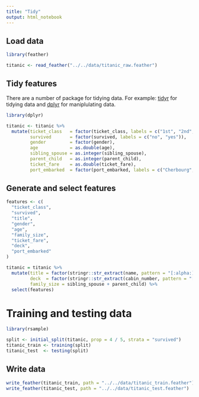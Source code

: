 ```yaml
---
title: "Tidy"
output: html_notebook
---
```


## Load data

```r
library(feather)

titanic <- read_feather("../../data/titanic_raw.feather")
```

## Tidy features

There are a number of package for tidying data. For example: [tidyr](https://tidyr.tidyverse.org/) for tidying data and [dplyr](https://dplyr.tidyverse.org/) for maniplulating data.

```r
library(dplyr)

titanic <- titanic %>% 
  mutate(ticket_class   = factor(ticket_class, labels = c("1st", "2nd", "3rd")),
         survived       = factor(survived, labels = c("no", "yes")),
         gender         = factor(gender),
         age            = as.double(age),
         sibling_spouse = as.integer(sibling_spouse),
         parent_child   = as.integer(parent_child),
         ticket_fare    = as.double(ticket_fare),
         port_embarked  = factor(port_embarked, labels = c("Cherbourg", "Queenstown", "Southampton")))
```

## Generate and select features

```r
features <- c(
  "ticket_class",
  "survived",
  "title",
  "gender",
  "age",
  "family_size",
  "ticket_fare",
  "deck",
  "port_embarked"
)

titanic = titanic %>% 
  mutate(title = factor(stringr::str_extract(name, pattern = "[:alpha:]*\\.")),
         deck  = factor(stringr::str_extract(cabin_number, pattern = "[:upper:]"), exclude = NULL),
         family_size = sibling_spouse + parent_child) %>% 
  select(features)
```

# Training and testing data

```r
library(rsample)

split <- initial_split(titanic, prop = 4 / 5, strata = "survived")
titanic_train <- training(split)
titanic_test  <- testing(split)
```

## Write data

```r
write_feather(titanic_train, path = "../../data/titanic_train.feather")
write_feather(titanic_test, path = "../../data/titanic_test.feather")
```

